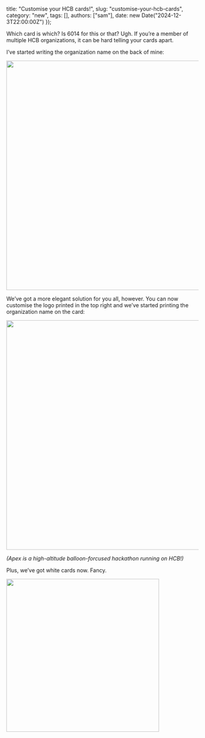   title: "Customise your HCB cards!",
  slug: "customise-your-hcb-cards",
  category: "new",
  tags: [],
  authors: ["sam"],
  date: new Date("2024-12-3T22:00:00Z")
});

Which card is which? Is 6014 for this or that? Ugh. If you’re a member of multiple HCB organizations, it can be hard telling your cards apart. 

I’ve started writing the organization name on the back of mine:

<img src="https://cloud-9xiwu44yv-hack-club-bot.vercel.app/0img_8983.jpg" width="600px" />

We’ve got a more elegant solution for you all, however. You can now customise the logo printed in the top right and we’ve started printing the organization name on the card:

<img src="https://cloud-1n2n3j10h-hack-club-bot.vercel.app/0screenshot_2024-11-30_at_10.12.10___pm_1.png" width="600px" />

_(Apex is a high-altitude balloon-forcused hackathon running on HCB!)_

Plus, we’ve got white cards now. Fancy.

<img src="https://cloud-1n2n3j10h-hack-club-bot.vercel.app/1theyre-the-same-picture-meme-maker-regular-6a636cc4_copy.jpg" width="400px" />
